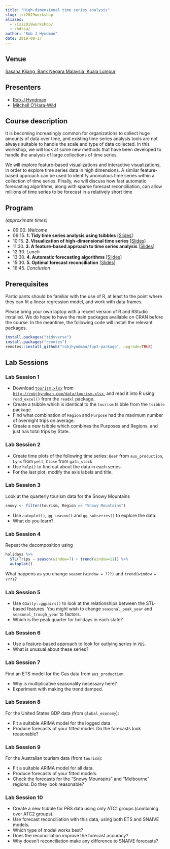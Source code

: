 ```yaml
---
title: "High-dimensional time series analysis"
slug: isi2019workshop
aliases:
  - /isi2019workshop/
  - /hdtsa/
author: "Rob J Hyndman"
date: 2019-08-17
---
```


## Venue

[Sasana Kijang, Bank Negara Malaysia, Kuala Lumpur](http://bit.ly/2DJ3Wit)

## Presenters

 * [Rob J Hyndman](https://robjhyndman.com)
 * [Mitchell O'Hara-Wild](https://mitchelloharawild.com)

## Course description

It is becoming increasingly common for organizations to collect huge amounts of data over time, and existing time series analysis tools are not always suitable to handle the scale and type of data collected. In this workshop, we will look at some new methods that have been developed to handle the analysis of large collections of time series.

We will explore feature-based visualizations and interactive visualizations, in order to explore time series data in high dimensions. A similar feature-based approach can be used to identify anomalous time series within a collection of time series. Finally, we  will discuss how fast automatic forecasting algorithms, along with sparse forecast reconciliation, can allow millions of time series to be forecast in a relatively short time

## Program
*(approximate times)*

* 09:00. *Welcome*
* 09:15. **1. Tidy time series analysis using tsibbles** [[Slides](https://github.com/robjhyndman/ISI_Workshop_2019/raw/master/1_tsibbles/tsibbles.pdf)]
* 10:15. **2. Visualization of high-dimensional time series** [[Slides](https://github.com/robjhyndman/ISI_Workshop_2019/raw/master/2_graphics/graphics.pdf)]
* 11:30. **3. A feature-based approach to time series analysis** [[Slides](https://github.com/robjhyndman/ISI_Workshop_2019/raw/master/3_feasts/feasts.pdf)]
* 12:30. *Lunch*
* 13:30. **4. Automatic forecasting algorithms** [[Slides](https://github.com/robjhyndman/ISI_Workshop_2019/raw/master/4_fable/fable.pdf)]
* 15:30. **5. Optimal forecast reconciliation** [[Slides](https://github.com/robjhyndman/ISI_Workshop_2019/raw/master/5_reconciliation/reconciliation.pdf)]
* 16:45. *Conclusion*

## Prerequisites

Participants should be familiar with the use of R, at least to the point where they can fit a linear regression model, and work with data frames.

Please bring your own laptop with a recent version of R and RStudio installed. We do hope to have the main packages available on CRAN before the course. In the meantime, the following code will install the relevant packages.

```r
install.packages("tidyverse")
install.packages("remotes")
remotes::install_github("robjhyndman/fpp3-package", upgrade=TRUE)
```

## Lab Sessions

### Lab Session 1

 * Download [`tourism.xlsx`](http://robjhyndman.com/data/tourism.xlsx) from [`http://robjhyndman.com/data/tourism.xlsx`](http://robjhyndman.com/data/tourism.xlsx), and read it into R using `read_excel()` from the `readxl` package.
 * Create a tsibble which is identical to the `tourism` tsibble from the `tsibble` package.
 * Find what combination of `Region` and `Purpose` had the maximum number of overnight trips on average.
 * Create a new tsibble which combines the Purposes and Regions, and just has total trips by State.


### Lab Session 2

- Create time plots of the following time series: `Beer` from `aus_production`, `Lynx` from `pelt`, `Close` from `gafa_stock`
- Use `help()` to find out about the data in each series.
- For the last plot, modify the axis labels and title.

### Lab Session 3

Look at the quarterly tourism data for the Snowy Mountains

   ```r
   snowy <- filter(tourism, Region == "Snowy Mountains")
   ```

  - Use `autoplot()`, `gg_season()` and `gg_subseries()` to explore the data.
  - What do you learn?

### Lab Session 4

Repeat the decomposition using

   ```r
   holidays %>%
     STL(Trips ~ season(window=7) + trend(window=11)) %>%
     autoplot()
  ```

What happens as you change `season(window = ???)` and `trend(window = ???)`?

### Lab Session 5

 * Use ``GGally::ggpairs()`` to look at the relationships between the STL-based features. You might wish to change `seasonal_peak_year` and `seasonal_trough_year` to factors.
 * Which is the peak quarter for holidays in each state?


### Lab Session 6

* Use a feature-based approach to look for outlying series in `PBS`.
* What is unusual about these series?


### Lab Session 7

Find an ETS model for the Gas data from `aus_production`.

  * Why is multiplicative seasonality necessary here?
  * Experiment with making the trend damped.

### Lab Session 8

For the United States GDP data (from `global_economy`):

 * Fit a suitable ARIMA model for the logged data.
 * Produce forecasts of your fitted model. Do the forecasts look reasonable?

### Lab Session 9

For the Australian tourism data (from `tourism`):

 * Fit a suitable ARIMA model for all data.
 * Produce forecasts of your fitted models.
 * Check the forecasts for the "Snowy Mountains" and "Melbourne" regions. Do they look reasonable?

### Lab Session 10

* Create a new tsibble for PBS data using only ATC1 groups (combining over ATC2 groups).
* Use forecast reconciliation with this data, using both ETS and SNAIVE models.
* Which type of model works best?
* Does the reconciliation improve the forecast accuracy?
* Why doesn't reconciliation make any difference to SNAIVE forecasts?


